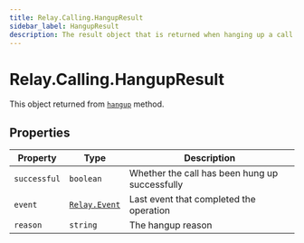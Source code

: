 ```yaml
---
title: Relay.Calling.HangupResult
sidebar_label: HangupResult
description: The result object that is returned when hanging up a call.
---
```


[hangup]: /sdks/reference/realtime-sdk/v2/sdks/nodejs/calling/call#hangup
[relay-event]: /sdks/reference/realtime-sdk/v2/sdks/nodejs/event

# Relay.Calling.HangupResult

This object returned from [`hangup`][hangup] method.

## Properties

| Property | Type | Description |
| -------- | ---- | ----------- |
| `successful` | `boolean` | Whether the call has been hung up successfully |
| `event` | [`Relay.Event`][relay-event] | Last event that completed the operation |
| `reason` | `string` | The hangup reason |